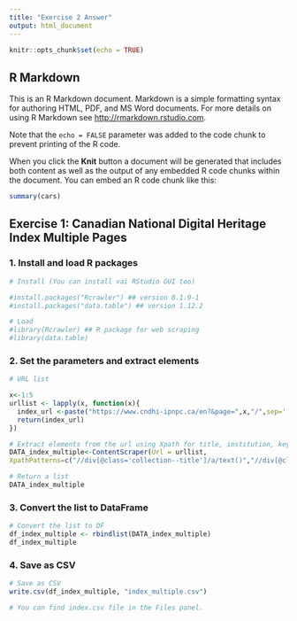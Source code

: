 ```yaml
---
title: "Exercise 2 Answer"
output: html_document
---
```


```r
knitr::opts_chunk$set(echo = TRUE)
```

## R Markdown

This is an R Markdown document. Markdown is a simple formatting syntax for authoring HTML, PDF, and MS Word documents. For more details on using R Markdown see <http://rmarkdown.rstudio.com>.

Note that the `echo = FALSE` parameter was added to the code chunk to prevent printing of the R code.

When you click the **Knit** button a document will be generated that includes both content as well as the output of any embedded R code chunks within the document. You can embed an R code chunk like this:

```r
summary(cars)
```

## Exercise 1: Canadian National Digital Heritage Index Multiple Pages

### 1. Install and load R packages

```r
# Install (You can install vai RStudio GUI too)

#install.packages("Rcrawler") ## version 0.1.9-1
#install.packages("data.table") ## version 1.12.2

# Load
#library(Rcrawler) ## R package for web scraping
#library(data.table)
```

### 2. Set the parameters and extract elements
```r
# URL list

x<-1:5
urllist <- lapply(x, function(x){
  index_url <-paste("https://www.cndhi-ipnpc.ca/en?&page=",x,"/",sep='');
  return(index_url)
})

# Extract elements from the url using Xpath for title, institution, keywords
DATA_index_multiple<-ContentScraper(Url = urllist,
XpathPatterns=c("//div[@class='collection--title']/a/text()","//div[@class='collection--institution']/p", "//div[@class='collection-keywords']"), PatternsName=c("title", "institution", "keywords"), ManyPerPattern=TRUE)

# Return a list
DATA_index_multiple
```

### 3. Convert the list to DataFrame
```r

# Convert the list to DF
df_index_multiple <- rbindlist(DATA_index_multiple)
df_index_multiple
```

### 4. Save as CSV
```r

# Save as CSV
write.csv(df_index_multiple, "index_multiple.csv")

# You can find index.csv file in the Files panel.
```